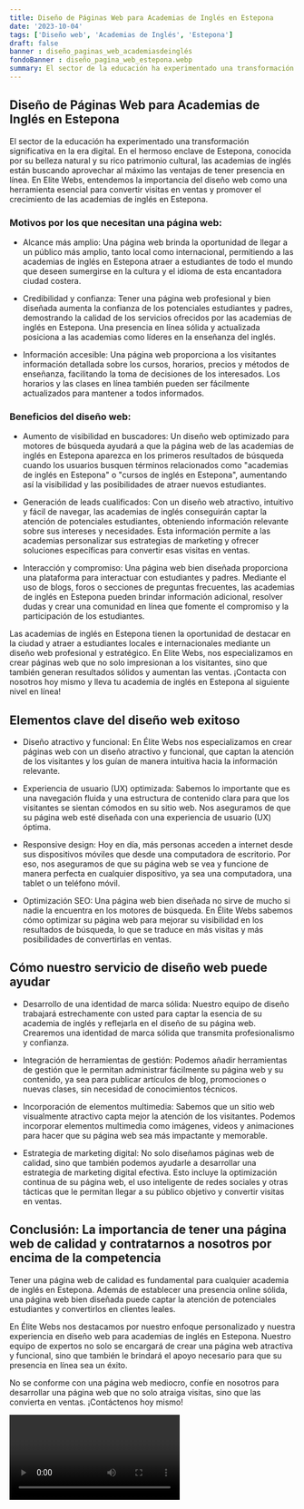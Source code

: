 ```yaml
---
title: Diseño de Páginas Web para Academias de Inglés en Estepona
date: '2023-10-04'
tags: ['Diseño web', 'Academias de Inglés', 'Estepona']
draft: false
banner : diseño_paginas_web_academiasdeinglés
fondoBanner : diseño_pagina_web_estepona.webp
summary: El sector de la educación ha experimentado una transformación significativa en la era digital. En el hermoso enclave de Estepona, conocida por su belleza natural y su rico patrimonio cultural, las academias de inglés están buscando aprovechar al máximo las ventajas de tener presencia en línea. En Elite Webs, entendemos la importancia del diseño web como una herramienta esencial para convertir visitas en ventas y promover el crecimiento de las academias de inglés en Estepona.
---
```


## Diseño de Páginas Web para Academias de Inglés en Estepona

El sector de la educación ha experimentado una transformación significativa en la era digital. En el hermoso enclave de Estepona, conocida por su belleza natural y su rico patrimonio cultural, las academias de inglés están buscando aprovechar al máximo las ventajas de tener presencia en línea. En Elite Webs, entendemos la importancia del diseño web como una herramienta esencial para convertir visitas en ventas y promover el crecimiento de las academias de inglés en Estepona.

### Motivos por los que necesitan una página web:

- Alcance más amplio: Una página web brinda la oportunidad de llegar a un público más amplio, tanto local como internacional, permitiendo a las academias de inglés en Estepona atraer a estudiantes de todo el mundo que deseen sumergirse en la cultura y el idioma de esta encantadora ciudad costera.

- Credibilidad y confianza: Tener una página web profesional y bien diseñada aumenta la confianza de los potenciales estudiantes y padres, demostrando la calidad de los servicios ofrecidos por las academias de inglés en Estepona. Una presencia en línea sólida y actualizada posiciona a las academias como líderes en la enseñanza del inglés.

- Información accesible: Una página web proporciona a los visitantes información detallada sobre los cursos, horarios, precios y métodos de enseñanza, facilitando la toma de decisiones de los interesados. Los horarios y las clases en línea también pueden ser fácilmente actualizados para mantener a todos informados.

### Beneficios del diseño web:

- Aumento de visibilidad en buscadores: Un diseño web optimizado para motores de búsqueda ayudará a que la página web de las academias de inglés en Estepona aparezca en los primeros resultados de búsqueda cuando los usuarios busquen términos relacionados como "academias de inglés en Estepona" o "cursos de inglés en Estepona", aumentando así la visibilidad y las posibilidades de atraer nuevos estudiantes.

- Generación de leads cualificados: Con un diseño web atractivo, intuitivo y fácil de navegar, las academias de inglés conseguirán captar la atención de potenciales estudiantes, obteniendo información relevante sobre sus intereses y necesidades. Esta información permite a las academias personalizar sus estrategias de marketing y ofrecer soluciones específicas para convertir esas visitas en ventas.

- Interacción y compromiso: Una página web bien diseñada proporciona una plataforma para interactuar con estudiantes y padres. Mediante el uso de blogs, foros o secciones de preguntas frecuentes, las academias de inglés en Estepona pueden brindar información adicional, resolver dudas y crear una comunidad en línea que fomente el compromiso y la participación de los estudiantes.

Las academias de inglés en Estepona tienen la oportunidad de destacar en la ciudad y atraer a estudiantes locales e internacionales mediante un diseño web profesional y estratégico. En Elite Webs, nos especializamos en crear páginas web que no solo impresionan a los visitantes, sino que también generan resultados sólidos y aumentan las ventas. ¡Contacta con nosotros hoy mismo y lleva tu academia de inglés en Estepona al siguiente nivel en línea!

<GifSeo />

<Cta />

## Elementos clave del diseño web exitoso

- Diseño atractivo y funcional: En Élite Webs nos especializamos en crear páginas web con un diseño atractivo y funcional, que captan la atención de los visitantes y los guían de manera intuitiva hacia la información relevante.

- Experiencia de usuario (UX) optimizada: Sabemos lo importante que es una navegación fluida y una estructura de contenido clara para que los visitantes se sientan cómodos en su sitio web. Nos aseguramos de que su página web esté diseñada con una experiencia de usuario (UX) óptima.

- Responsive design: Hoy en día, más personas acceden a internet desde sus dispositivos móviles que desde una computadora de escritorio. Por eso, nos aseguramos de que su página web se vea y funcione de manera perfecta en cualquier dispositivo, ya sea una computadora, una tablet o un teléfono móvil.

- Optimización SEO: Una página web bien diseñada no sirve de mucho si nadie la encuentra en los motores de búsqueda. En Élite Webs sabemos cómo optimizar su página web para mejorar su visibilidad en los resultados de búsqueda, lo que se traduce en más visitas y más posibilidades de convertirlas en ventas.

## Cómo nuestro servicio de diseño web puede ayudar

- Desarrollo de una identidad de marca sólida: Nuestro equipo de diseño trabajará estrechamente con usted para captar la esencia de su academia de inglés y reflejarla en el diseño de su página web. Crearemos una identidad de marca sólida que transmita profesionalismo y confianza.

- Integración de herramientas de gestión: Podemos añadir herramientas de gestión que le permitan administrar fácilmente su página web y su contenido, ya sea para publicar artículos de blog, promociones o nuevas clases, sin necesidad de conocimientos técnicos.

- Incorporación de elementos multimedia: Sabemos que un sitio web visualmente atractivo capta mejor la atención de los visitantes. Podemos incorporar elementos multimedia como imágenes, videos y animaciones para hacer que su página web sea más impactante y memorable.

- Estrategia de marketing digital: No solo diseñamos páginas web de calidad, sino que también podemos ayudarle a desarrollar una estrategia de marketing digital efectiva. Esto incluye la optimización continua de su página web, el uso inteligente de redes sociales y otras tácticas que le permitan llegar a su público objetivo y convertir visitas en ventas.

## Conclusión: La importancia de tener una página web de calidad y contratarnos a nosotros por encima de la competencia

Tener una página web de calidad es fundamental para cualquier academia de inglés en Estepona. Además de establecer una presencia online sólida, una página web bien diseñada puede captar la atención de potenciales estudiantes y convertirlos en clientes leales.

En Élite Webs nos destacamos por nuestro enfoque personalizado y nuestra experiencia en diseño web para academias de inglés en Estepona. Nuestro equipo de expertos no solo se encargará de crear una página web atractiva y funcional, sino que también le brindará el apoyo necesario para que su presencia en línea sea un éxito.

No se conforme con una página web mediocro, confíe en nosotros para desarrollar una página web que no solo atraiga visitas, sino que las convierta en ventas. ¡Contáctenos hoy mismo!

<Video />

<CtaBot job='Academias de Inglés' city='Estepona'/>

<Gmaps query='Estepona+españa+maps' />